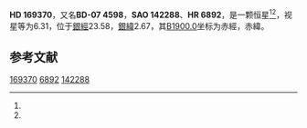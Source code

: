 {{Starbox begin
| name = HD 169370
}}
{{Starbox observe
| epoch = [[J2000.0|J2000.0]]
| constell = {{星座名待查}}<ref name=SIMBAD>{{cite web
 | url=http://simbad.u-strasbg.fr/simbad/sim-id?Ident=HR+6892
 | title =Pulsating variable Star
 | publisher=Centre de Données astronomiques de Strasbourg
 | work=SIMBAD
 | accessdate=2012-07-13}}</ref><ref name=DATA>{{cite web
 | url=http://vizier.u-strasbg.fr/viz-bin/VizieR-5?-out.add=.&-source=5050&-corr=PK=HR&-out.max=9999&HR=6892
 | title=VizieR Detailed Page
 | accessdate=2012-07-13
 | archive-date=2016-03-04
 | archive-url=https://web.archive.org/web/20160304233422/http://vizier.u-strasbg.fr/viz-bin/VizieR-5?-out.add=.&-source=5050&-corr=PK=HR&-out.max=9999&HR=6892
 | dead-url=no
 }}</ref>
| 星官 = 
| ra = {{RA|18|24|42.1}}<ref name=SIMBAD /><ref name=DATA />
| dec = {{DEC|-7|4|31}}<ref name=SIMBAD /><ref name=DATA />
| appmag_v = 6.31<ref name=SIMBAD /><ref name=DATA />
}}
{{Starbox character
| class = K0<ref name=SIMBAD /><ref name=DATA />
| b-v = 1.16<ref name=SIMBAD /><ref name=DATA />
| u-b = 1.09<ref name=SIMBAD /><ref name=DATA />
| r-i = <ref name=SIMBAD /><ref name=DATA />
| variable = 
}}
{{Starbox astrometry
| radial_v = 1.09
| prop_mo_ra = -25
| parallax = 
| p_error = 
}}
{{Starbox catalog
| names =BD-07 4598，[[SAO星表|SAO]] 142288，[[HD星表|HD]] 169370，[[HR星表|HR]] 6892}}
{{Starbox reference |Simbad=HR+6892}}
{{Starbox end}}

'''HD 169370'''，又名'''BD-07 4598'''，'''SAO 142288'''、'''HR 6892'''，是一颗恒星<ref name=SIMBAD /><ref name=DATA />，视星等为6.31，位于[[銀道座標系|銀經]]23.58，[[銀道座標系|銀緯]]2.67，其[[B1900.0|B1900.0]]坐标为赤經{{RA|18|19|17.2}}，赤緯{{DEC|-7|2.67|43}}。

== 参考文献 ==
{{reflist}}

{{star-stub}}

[[Category:HD和HDE天體|169370]]
[[Category:HR天體|6892]]
[[Category:SAO天體|142288]]